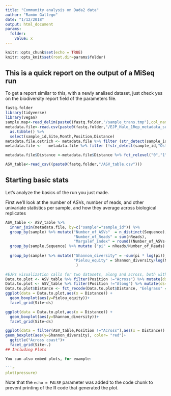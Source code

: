 ```yaml
---
title: "Community analysis on Dada2 data"
author: "Ramón Gallego"
date: "1/12/2018"
output: html_document
params:
  folder: 
    value: x
---
```


```r
knitr::opts_chunk$set(echo = TRUE)
knitr::opts_knit$set(root.dir=params$folder)
```

## This is a quick report on the output of a MiSeq run

To get a report similar to this, with a newly analised dataset, just check yes on the biodiversity report field of the parameters file.


```r
fastq.folder
library(tidyverse)
library(vegan)
sample.map<-read_delim(paste0(fastq.folder,"/sample_trans.tmp"),col_names = c("Full_Id", "fastq_header","Sample"),delim = "\t")
metadata.file<-read.csv(paste0(fastq.folder,"/EJP_Halo_1Rep_metadata_sub_fix.csv"),colClasses = "character") %>% 
  as.tibble() %>%
  select(sample_id,Site,Month,Position,Distance)
metadata.file.ostrich <- metadata.file %>% filter (str_detect(sample_id,"Ostrich"))
metadata.file <-   metadata.file %>% filter (!str_detect(sample_id,"Ostrich"))

metadata.file$Distance <-metadata.file$Distance %>% fct_relevel("0","1", "3", "6","10", "15") 

ASV_table<-read_csv((paste0(fastq.folder,"/ASV_table.csv")))

```

## Starting basic stats

Let's analyze the basics of the run you just made.

First we'll look at the number of ASVs, number of reads, and other univariate statistics per sample, and how they average across biological replicates

```r

ASV_table <- ASV_table %>%
  inner_join(metadata.file, by=c("sample"="sample_id")) %>%
  group_by(sample) %>% mutate("Number_of_ASVs"  = n_distinct(Sequence),
                              "Number_of_Reads" = sum(nReads),
                              "Margalef_index" = round((Number_of_ASVs-1)/log(Number_of_Reads),2)) %>%                            
  group_by(sample,Sequence) %>% mutate ("pi" = nReads/Number_of_Reads) %>%
  
  group_by(sample) %>% mutate("Shannon_diversity" = -sum(pi * log(pi)),
                              "Pielou_equity" = Shannon_diversity/log(Number_of_ASVs)
                               ) 

#EJPs visualization calls for two datasets, along and across, both with bare and eelgrass data for reference
Data.to.plot <- ASV_table %>% filter(Position !="Across") %>% mutate(ds="Along")
Data.to.plot <- ASV_table %>% filter(Position !="Along") %>% mutate(ds="Across") %>% rbind (Data.to.plot)  
Data.to.plot$Distance <- fct_recode(Data.to.plot$Distance, "Eelgrass" = "0", "Bare" = "50")
ggplot(data = Data.to.plot,aes(x = Distance)) + 
  geom_boxplot(aes(y=Pielou_equity))+
  facet_grid(Site~ds)

ggplot(data = Data.to.plot,aes(x = Distance)) + 
  geom_boxplot(aes(y=Shannon_diversity))+
  facet_grid(Site~ds)

ggplot(data = filter(ASV_table,Position !="Across"),aes(x = Distance)) + 
geom_boxplot(aes(y=Shannon_diversity), color= "red")+
  ggtitle("Across coast")+
  facet_grid(Site~.)
## Including Plots

You can also embed plots, for example:

```r
plot(pressure)
```

Note that the `echo = FALSE` parameter was added to the code chunk to prevent printing of the R code that generated the plot.
